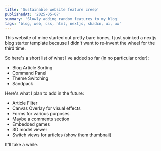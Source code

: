 ```yaml
---
title: 'Sustainable website feature creep'
publishedAt: '2025-05-07'
summary: 'Slowly adding random features to my blog'
tags: 'blog, web, css, html, nextjs, shadcn, ui, ux'
---
```


This website of mine started out pretty bare bones, I just yoinked a nextjs blog starter template because I didn't want to re-invent the wheel for the third time.

So here's a short list of what I've added so far (in no particular order):
- Blog Article Sorting
- Command Panel
- Theme Switching
- Sandpack

Here's what I plan to add in the future:
- Article Filter
- Canvas Overlay for visual effects
- Forms for various purposes
- Maybe a comments section
- Embedded games
- 3D model viewer
- Switch views for articles (show them thumbnail)

It'll take a while.
